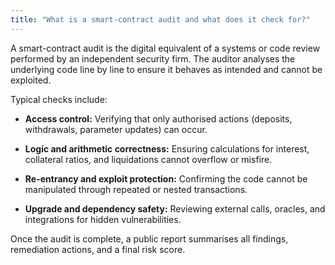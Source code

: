 ```yaml
---
title: "What is a smart-contract audit and what does it check for?"
---
```


A smart-contract audit is the digital equivalent of a systems or code review performed by an independent security firm. The auditor analyses the underlying code line by line to ensure it behaves as intended and cannot be exploited.

Typical checks include:

* **Access control:** Verifying that only authorised actions (deposits, withdrawals, parameter updates) can occur.

* **Logic and arithmetic correctness:** Ensuring calculations for interest, collateral ratios, and liquidations cannot overflow or misfire.

* **Re-entrancy and exploit protection:** Confirming the code cannot be manipulated through repeated or nested transactions.

* **Upgrade and dependency safety:** Reviewing external calls, oracles, and integrations for hidden vulnerabilities.

Once the audit is complete, a public report summarises all findings, remediation actions, and a final risk score.
